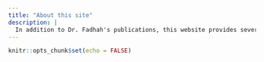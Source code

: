 ```yaml
---
title: "About this site"
description: |
  In addition to Dr. Fadhah's publications, this website provides several short toturials to R and Statistics. 
---
```


```r
knitr::opts_chunk$set(echo = FALSE)
```

